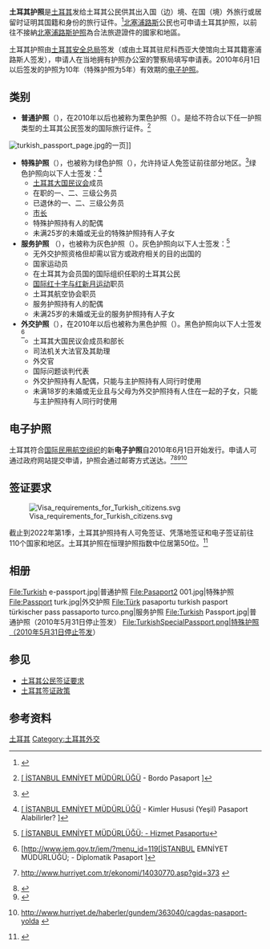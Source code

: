 {{About|土耳其公民的旅行证件|2011年纪录片|土耳其护照 (电影)}}
{{Infobox Identity document
| document_name       =土耳其护照
| image               = Turkish e-passport.jpg
| image_caption       = 土耳其[[电子护照|电子护照]]的封面
| date_first_issued   =2010年6月1日 (''电子护照'')
| using_jurisdiction  = [[土耳其|土耳其]]
| valid_jurisdictions = 
| document_type       = 护照
| purpose             =身份识别
| eligibility         = 土耳其公民、北塞浦路斯公民<ref name="anthro">{{Cite book|url=https://books.google.com/books?id=bagvCwvAGVsC&pg=PA84|title=Human Rights in Global Perspective: Anthropological Studies of Rights, Claims and Entitlements|last=Conference|first=Association of Social Anthropologists|date=2003|publisher=Psychology Press|isbn=978-0-415-30409-2|access-date=2019-01-18|archive-date=2019-07-25|archive-url=https://web.archive.org/web/20190725084736/https://books.google.com/books?id=bagvCwvAGVsC&pg=PA84|dead-url=no}}</ref>
| expiration          = 
}}

'''土耳其护照'''是[[土耳其|土耳其]]发给土耳其公民供其出入国（边）境、在国（境）外旅行或居留时证明其国籍和身份的旅行证件。<ref name=ab>{{cite web|url=http://www.mevzuat.adalet.gov.tr/html/951.html|publisher=Regulations-Ministry of Justice|title=Pasaport Kanunu|accessdate=2008-11-23|language=tr|deadurl=yes|archiveurl=https://web.archive.org/web/20090116194942/http://mevzuat.adalet.gov.tr/html/951.html|archivedate=2009-01-16}}</ref>[[北塞浦路斯|北塞浦路斯]]公民也可申请土耳其护照，以前往不接納[[北塞浦路斯护照|北塞浦路斯护照]]為合法旅遊證件的國家和地區。

土耳其护照由[[土耳其安全总局|土耳其安全总局]]签发（或由土耳其驻尼科西亚大使馆向土耳其籍塞浦路斯人签发），申请人在当地拥有护照办公室的警察局填写申请表。2010年6月1日以后签发的护照为10年（特殊护照为5年）有效期的[[电子护照|电子护照]]。
== 类别 ==
* '''普通护照'''（{{lang-tr|Umuma mahsus pasaport}}），在2010年以后也被称为栗色护照（{{lang-tr|Bordo pasaport}}）。是给不符合以下任一护照类型的土耳其公民签发的国际旅行证件。<ref>{{tr icon}} [http://www.iem.gov.tr/iem/?menu_id=116 {{Wayback|url=http://www.iem.gov.tr/iem/?menu_id=116 |date=20071214092447 }}[ İSTANBUL EMNİYET MÜDÜRLÜĞÜ ] - Bordo Pasaport<!-- Bot generated title -->]</ref>
[[Image:turkish_passport_page.jpg|thumb]]的一页]]
* '''特殊护照'''（{{lang-tr|Hususi pasaport}}），也被称为绿色护照（{{lang-tr|Yeşil pasaport}}），允许持证人免签证前往部分地区。<ref>{{cite web|url=http://www.epasaport.gov.tr|title=e-Pasaport|publisher=|access-date=2016-04-03|archive-url=https://web.archive.org/web/20130704025837/http://www.epasaport.gov.tr/|archive-date=2013-07-04|dead-url=yes}}</ref>绿色护照向以下人士签发：<ref>{{tr icon}} [http://www.iem.gov.tr/iem/?menu_id=171 {{Wayback|url=http://www.iem.gov.tr/iem/?menu_id=171 |date=20071216091158 }}[ İSTANBUL EMNİYET MÜDÜRLÜĞÜ ] - Kimler Hususi (Yeşil) Pasaport Alabilirler?<!-- Bot generated title -->]</ref>
**[[土耳其大国民议会|土耳其大国民议会]]成员
**在职的一、二、三级公务员
**已退休的一、二、三级公务员
**[[市长|市长]]
**特殊护照持有人的配偶
**未满25岁的未婚或无业的特殊护照持有人子女
* '''服务护照''' （{{lang-tr|Hizmet passport}}），也被称为灰色护照（{{lang-tr|Gri pasaport}}）。灰色护照向以下人士签发：<ref>{{tr icon}} [http://www.iem.gov.tr/iem/?menu_id=118 {{Wayback|url=http://www.iem.gov.tr/iem/?menu_id=118 |date=20071214092815 }}[ İSTANBUL EMNİYET MÜDÜRLÜĞÜ; - Hizmet Pasaportu<!-- Bot generated title -->]</ref>
**无外交护照资格但却需以官方或政府相关的目的出国的
**国家运动员
**在土耳其为会员国的国际组织任职的土耳其公民
**[[国际红十字与红新月运动|国际红十字与红新月运动]]职员
**土耳其航空协会职员
**服务护照持有人的配偶
**未满25岁的未婚或无业的服务护照持有人子女
* '''外交护照'''（{{lang-tr|Diplomatik pasaport}}），在2010年以后也被称为黑色护照（{{lang-tr|Siyah pasaport}}）。黑色护照向以下人士签发<ref>{{tr icon}} [http://www.iem.gov.tr/iem/?menu_id=119[İSTANBUL{{Dead link}} EMNİYET MÜDÜRLÜĞÜ; - Diplomatik Pasaport<!-- Bot generated title -->]</ref>
**土耳其大国民议会成员和部长
**司法机关大法官及其助理
**外交官
**国际问题谈判代表
**外交护照持有人配偶，只能与主护照持有人同行时使用
**未满18岁的未婚或无业且与父母为外交护照持有人住在一起的子女，只能与主护照持有人同行时使用

== 电子护照 ==
土耳其符合[[国际民用航空组织|国际民用航空组织]]的新'''电子护照'''自2010年6月1日开始发行。申请人可通过政府网站提交申请，护照会通过邮寄方式送达。<ref>{{tr icon}} http://www.hurriyet.com.tr/ekonomi/14030770.asp?gid=373 {{Wayback|url=http://www.hurriyet.com.tr/ekonomi/14030770.asp?gid=373 |date=20150924051036 }}</ref><ref>{{cite web|url=http://www.epasaport.gov.tr/|title=e-Pasaport|publisher=|access-date=2016-04-03|archive-url=https://web.archive.org/web/20130704025837/http://www.epasaport.gov.tr/|archive-date=2013-07-04|dead-url=yes}}</ref><ref>{{cite web|url=http://www.hurriyet.com.tr/gundem/14368911.asp|title=Atalay: Çipli pasaport başvurusu online olacak|author=Mehmet Kayhan YILDIZ- Taner ORAL- İhsan YALÇIN/KONYA, (DHA)|date=2010-04-09|publisher=|accessdate=2016-04-03|archive-date=2012-10-17|archive-url=https://web.archive.org/web/20121017032121/http://www.hurriyet.com.tr/gundem/14368911.asp|dead-url=no}}</ref><ref>{{tr icon}} http://www.hurriyet.de/haberler/gundem/363040/cagdas-pasaport-yolda {{Wayback|url=http://www.hurriyet.de/haberler/gundem/363040/cagdas-pasaport-yolda |date=20110728130905 }}</ref>

==签证要求 ==
{{main|土耳其公民签证要求}}
[[File:Visa_requirements_for_Turkish_citizens.svg|thumb]]

截止到2022年第1季，土耳其护照持有人可免签证、凭落地签证和电子签证前往110个国家和地区。土耳其护照在恒理护照指数中位居第50位。<ref>{{cite web|title=The Henley Passport Index: Q1 2022 Global Ranking|url=https://www.henleyglobal.com/storage/app/media/HENLEY_PASSPORT_INDEX_FACTSHEET_2022_Q1_211221_1.pdf|publisher=Henley & Partners|accessdate=2022-03-11|dead-url=no}}</ref>

== 相册 ==

<gallery>
File:Turkish e-passport.jpg|普通护照
File:Pasaport2 001.jpg|特殊护照
File:Passport turk.jpg|外交护照
File:Türk pasaportu turkish pasport türkischer pass passaporto turco.png|服务护照
File:Turkish Passport.jpg|普通护照（2010年5月31日停止签发）
File:TurkishSpecialPassport.png|特殊护照（2010年5月31日停止签发）
</gallery>

== 参见 ==
* [[土耳其公民签证要求|土耳其公民签证要求]]
* [[土耳其签证政策|土耳其签证政策]]

== 参考资料 ==
{{Reflist|2}}

{{Passports}}

{{DEFAULTSORT:Turkish Passport}}
[[Category:各國護照|土耳其]]
[[Category:土耳其外交|Category:土耳其外交]]
